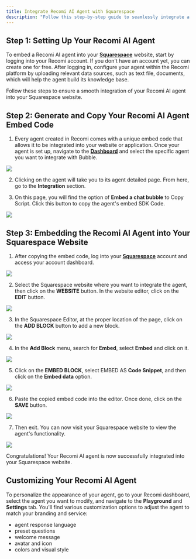 ```yaml
---
title: Integrate Recomi AI Agent with Squarespace
description: "Follow this step-by-step guide to seamlessly integrate a Recomi AI agent with Squarespace, enhancing your website's interactive capabilities."
---
```


## Step 1: Setting Up Your Recomi AI Agent

To embed a Recomi AI agent into your [**Squarespace**](https://www.squarespace.com/) website, start by logging into your Recomi account. If you don't have an account yet, you can create one for free. After logging in, configure your agent within the Recomi platform by uploading relevant data sources, such as text file, documents, which will help the agent build its knowledge base.

Follow these steps to ensure a smooth integration of your Recomi AI agent into your Squarespace website.

## Step 2: Generate and Copy Your Recomi AI Agent Embed Code

1. Every agent created in Recomi comes with a unique embed code that allows it to be integrated into your website or application. Once your agent is set up, navigate to the [**Dashboard**](https://recomi.powerdrill.ai/agents) and select the specific agent you want to integrate with Bubble.

<img src="/images/agent_list.png"/>

2. Clicking on the agent will take you to its agent detailed page. From here, go to the **Integration** section.

3. On this page, you will find the option of **Embed a chat bubble** to Copy Script. Click this button to copy the agent's embed SDK Code.

<img src="/images/agent_bubble_code.png"/>

## Step 3: Embedding the Recomi AI Agent into Your Squarespace Website

1. After copying the embed code, log into your [**Squarespace**](https://www.squarespace.com/) account and access your account dashboard.

<img src="/images/squarespace_1.png"/>

2. Select the Squarespace website where you want to integrate the agent, then click on the **WEBSITE** button. In the website editor, click on the **EDIT** button.

<img src="/images/squarespace_2.png"/>

3. In the Squarespace Editor, at the proper location of the page, click on the **ADD BLOCK** button to add a new block.

<img src="/images/squarespace_3.png"/>

4. In the **Add Block** menu, search for **Embed**, select **Embed** and click on it.

<img src="/images/squarespace_4.png"/>

5. Click on the **EMBED BLOCK**, select EMBED AS **Code Snippet**, and then click on the **Embed data** option.

<img src="/images/squarespace_5.png"/>

6. Paste the copied embed code into the editor. Once done, click on the **SAVE** button.

<img src="/images/squarespace_6.png"/>

7. Then exit. You can now visit your Squarespace website to view the agent's functionality.

<img src="/images/squarespace_7.png"/>

Congratulations! Your Recomi AI agent is now successfully integrated into your Squarespace website.

## Customizing Your Recomi AI Agent

To personalize the appearance of your agent, go to your Recomi dashboard, select the agent you want to modify, and navigate to the **Playground** and **Settings** tab. You'll find various customization options to adjust the agent to match your branding and service:
- agent response language
- preset questions
- welcome message
- avatar and icon
- colors and visual style
